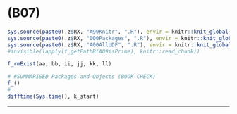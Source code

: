 # (B07) {#b07 .unlisted .unnumbered}

```r
sys.source(paste0(.z$RX, "A99Knitr", ".R"), envir = knitr::knit_global())
sys.source(paste0(.z$RX, "000Packages", ".R"), envir = knitr::knit_global())
sys.source(paste0(.z$RX, "A00AllUDF", ".R"), envir = knitr::knit_global())
#invisible(lapply(f_getPathR(A09isPrime), knitr::read_chunk))
```

<!-- 
## Overview

- 
  - "ForLater"

## Summary

## Validation {.unlisted .unnumbered .tabset .tabset-fade}

-->

```r
f_rmExist(aa, bb, ii, jj, kk, ll)
```

```r
# #SUMMARISED Packages and Objects (BOOK CHECK)
f_()
#
difftime(Sys.time(), k_start)
```

****
